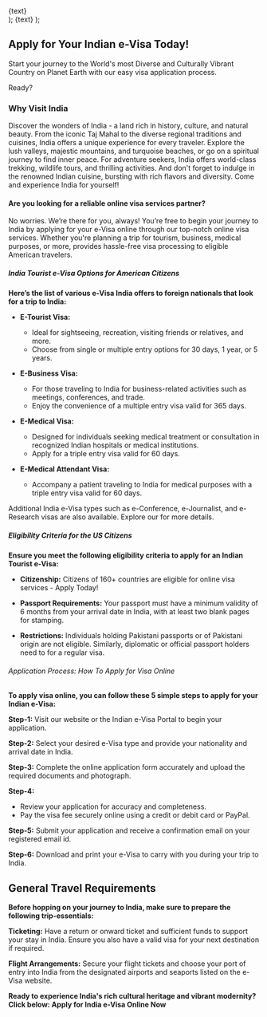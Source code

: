  <div className="flex justify-center items-center">
    <Link
      href={href}
      className="items-center justify-center flex gap-2 px-5 py-2 text-base font-semibold text-white duration-150 ease-in-out rounded-full shrink-0 bg-primary hover:scale-105"
    >
      {text}
    </Link>
  </div>
);

  <Link className="text-primary" href={href}>
    {text}
  </Link>
);

## Apply for Your Indian e-Visa Today!

Start your journey to the World's most Diverse and Culturally Vibrant Country on Planet Earth with our easy visa application process.

Ready? <LinkText href="https://visacollect.com/in/visa/step-one/" text="Hop on now..."/>

### Why Visit India

Discover the wonders of India - a land rich in history, culture, and natural beauty. From the iconic Taj Mahal to the diverse regional traditions and cuisines, India offers a unique experience for every traveler. Explore the lush valleys, majestic mountains, and turquoise beaches, or go on a spiritual journey to find inner peace. For adventure seekers, India offers world-class trekking, wildlife tours, and thrilling activities. And don't forget to indulge in the renowned Indian cuisine, bursting with rich flavors and diversity. Come and experience India for yourself!

#### Are you looking for a reliable online visa services partner?

No worries. We’re there for you, always! You’re free to begin your journey to India by applying for your e-Visa online through our top-notch online visa services. Whether you're planning a trip for tourism, business, medical purposes, or more, <LinkText href="https://visacollect.com/" text="visacollect.com"/> provides hassle-free visa processing to eligible American travelers.

##### India Tourist e-Visa Options for American Citizens

**Here’s the list of various e-Visa India offers to foreign nationals that look for a trip to India:**

- **E-Tourist Visa:**

  - Ideal for sightseeing, recreation, visiting friends or relatives, and more.
  - Choose from single or multiple entry options for 30 days, 1 year, or 5 years.

- **E-Business Visa:**

  - For those traveling to India for business-related activities such as meetings, conferences, and trade.
  - Enjoy the convenience of a multiple entry visa valid for 365 days.

- **E-Medical Visa:**

  - Designed for individuals seeking medical treatment or consultation in recognized Indian hospitals or medical institutions.
  - Apply for a triple entry visa valid for 60 days.

- **E-Medical Attendant Visa:**
  - Accompany a patient traveling to India for medical purposes with a triple entry visa valid for 60 days.

Additional India e-Visa types such as e-Conference, e-Journalist, and e-Research visas are also available. Explore our <LinkText href="https://visacollect.com/" text="website"/> for more details.

##### Eligibility Criteria for the US Citizens

**Ensure you meet the following eligibility criteria to apply for an Indian Tourist e-Visa:**

- **Citizenship:** Citizens of 160+ countries are eligible for online visa services - Apply Today!

- **Passport Requirements:** Your passport must have a minimum validity of 6 months from your arrival date in India, with at least two blank pages for stamping.

- **Restrictions:** Individuals holding Pakistani passports or of Pakistani origin are not eligible. Similarly, diplomatic or official passport holders need to <LinkText href="https://visacollect.com/in/visa/step-one" text="apply"/> for a regular visa.

###### Application Process: How To Apply for Visa Online

**To apply visa online, you can follow these 5 simple steps to apply for your Indian e-Visa:**

**Step-1:** Visit our website or the Indian e-Visa Portal to begin your application.

**Step-2:** Select your desired e-Visa type and provide your nationality and arrival date in India.

**Step-3:** Complete the online application form accurately and upload the required documents and photograph.

**Step-4:**

- Review your application for accuracy and completeness.
- Pay the visa fee securely online using a credit or debit card or PayPal.

**Step-5:** Submit your application and receive a confirmation email on your registered email id.

**Step-6:** Download and print your e-Visa to carry with you during your trip to India.

## General Travel Requirements

**Before hopping on your journey to India, make sure to prepare the following trip-essentials:**

**Ticketing:** Have a return or onward ticket and sufficient funds to support your stay in India. Ensure you also have a valid visa for your next destination if required.

**Flight Arrangements:** Secure your flight tickets and choose your port of entry into India from the designated airports and seaports listed on the e-Visa website.

**Ready to experience India's rich cultural heritage and vibrant modernity? Click below: Apply for India e-Visa Online Now**

<LinkButton href="/in/visa/step-one" text="Apply for India e-Visa Online Now" />
